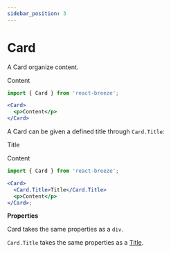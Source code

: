 ```yaml
---
sidebar_position: 3
---
```


# Card

A Card organize content.


<Card className="mb-2">
  <p>Content</p>
</Card>

```jsx
import { Card } from 'react-breeze';

<Card>
  <p>Content</p>
</Card>
```

<Title as="h3">Title</Title>

A Card can be given a defined title through `Card.Title`:

<Card className="mb-2">
  <Card.Title>Title</Card.Title>
  <p>Content</p>
</Card>

```jsx
import { Card } from 'react-breeze';

<Card>
  <Card.Title>Title</Card.Title>
  <p>Content</p>
</Card>;
```

**Properties**

Card takes the same properties as a `div`.

`Card.Title` takes the same properties as a <a href="/docs/components/title">Title</a>.
